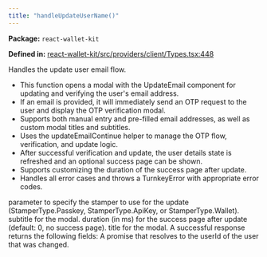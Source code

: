 ```yaml
---
title: "handleUpdateUserName()"
---
```



<p><strong>Package:</strong> <code>react-wallet-kit</code></p>

<p><strong>Defined in:</strong> <a href="https://github.com/tkhq/sdk/blob/main/packages/react-wallet-kit/src/providers/client/Types.tsx#L448">react-wallet-kit/src/providers/client/Types.tsx:448</a></p>

<H3Bordered text="Overview" />

Handles the update user email flow.

<ul>
  <li>This function opens a modal with the UpdateEmail component for updating and verifying the user's email address.</li>
  <li>If an email is provided, it will immediately send an OTP request to the user and display the OTP verification modal.</li>
  <li>Supports both manual entry and pre-filled email addresses, as well as custom modal titles and subtitles.</li>
  <li>Uses the updateEmailContinue helper to manage the OTP flow, verification, and update logic.</li>
  <li>After successful verification and update, the user details state is refreshed and an optional success page can be shown.</li>
  <li>Supports customizing the duration of the success page after update.</li>
  <li>Handles all error cases and throws a TurnkeyError with appropriate error codes.</li>
</ul>

<H3Bordered text="Parameters" />

<ParamField body="params" type='HandleUpdateUserNameParams' required={false} >
  <Expandable title="params details">
    <NestedParam parentKey="params" childKey="stampWith" type='StamperType' required={false}>
parameter to specify the stamper to use for the update (StamperType.Passkey, StamperType.ApiKey, or StamperType.Wallet).
</NestedParam>
    <NestedParam parentKey="params" childKey="subTitle" type='string' required={false}>
subtitle for the modal.
</NestedParam>
    <NestedParam parentKey="params" childKey="successPageDuration" type='number' required={false}>
duration (in ms) for the success page after update (default: 0, no success page).
</NestedParam>
    <NestedParam parentKey="params" childKey="title" type='string' required={false}>
title for the modal.
</NestedParam>
    <NestedParam parentKey="params" childKey="userName" type='string' required={false}></NestedParam>
  </Expandable>
</ParamField>

<H3Bordered text="Response" />
A successful response returns the following fields:

<ResponseField name="returns" type="string" required={true}>
  A promise that resolves to the userId of the user that was changed.
</ResponseField>

